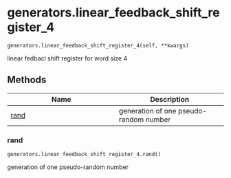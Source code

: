 # generators.linear_feedback_shift_register_4 { #sim_2024.generators.linear_feedback_shift_register_4 }

`generators.linear_feedback_shift_register_4(self, **kwargs)`

linear fedbacl shift register for word size 4

## Methods

| Name | Description |
| --- | --- |
| [rand](#sim_2024.generators.linear_feedback_shift_register_4.rand) | generation of one pseudo-random number |

### rand { #sim_2024.generators.linear_feedback_shift_register_4.rand }

`generators.linear_feedback_shift_register_4.rand()`

generation of one pseudo-random number
